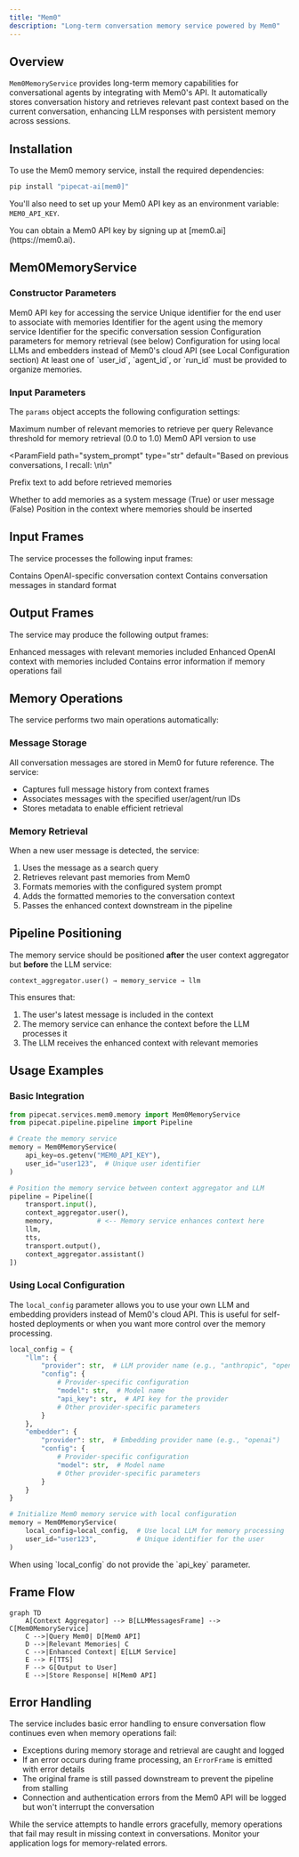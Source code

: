 ```yaml
---
title: "Mem0"
description: "Long-term conversation memory service powered by Mem0"
---
```


## Overview

`Mem0MemoryService` provides long-term memory capabilities for conversational agents by integrating with Mem0's API. It automatically stores conversation history and retrieves relevant past context based on the current conversation, enhancing LLM responses with persistent memory across sessions.

## Installation

To use the Mem0 memory service, install the required dependencies:

```bash
pip install "pipecat-ai[mem0]"
```

You'll also need to set up your Mem0 API key as an environment variable: `MEM0_API_KEY`.

<Tip>
  You can obtain a Mem0 API key by signing up at [mem0.ai](https://mem0.ai).
</Tip>

## Mem0MemoryService

### Constructor Parameters

<ParamField path="api_key" type="str" required>
  Mem0 API key for accessing the service
</ParamField>

<ParamField path="user_id" type="str" optional>
  Unique identifier for the end user to associate with memories
</ParamField>

<ParamField path="agent_id" type="str" optional>
  Identifier for the agent using the memory service
</ParamField>

<ParamField path="run_id" type="str" optional>
  Identifier for the specific conversation session
</ParamField>

<ParamField path="params" type="InputParams" optional>
  Configuration parameters for memory retrieval (see below)
</ParamField>

<ParamField path="local_config" type="dict" optional>
  Configuration for using local LLMs and embedders instead of Mem0's cloud API (see Local Configuration section)
</ParamField>

<Tip>
  At least one of `user_id`, `agent_id`, or `run_id` must be provided to
  organize memories.
</Tip>

### Input Parameters

The `params` object accepts the following configuration settings:

<ParamField path="search_limit" type="int" default="10">
  Maximum number of relevant memories to retrieve per query
</ParamField>

<ParamField path="search_threshold" type="float" default="0.1">
  Relevance threshold for memory retrieval (0.0 to 1.0)
</ParamField>

<ParamField path="api_version" type="str" default="v2">
  Mem0 API version to use
</ParamField>

<ParamField
  path="system_prompt"
  type="str"
  default="Based on previous conversations, I recall: \n\n"
>
  Prefix text to add before retrieved memories
</ParamField>

<ParamField path="add_as_system_message" type="bool" default="True">
  Whether to add memories as a system message (True) or user message (False)
</ParamField>

<ParamField path="position" type="int" default="1">
  Position in the context where memories should be inserted
</ParamField>

## Input Frames

The service processes the following input frames:

<ParamField path="OpenAILLMContextFrame" type="Frame">
  Contains OpenAI-specific conversation context
</ParamField>

<ParamField path="LLMMessagesFrame" type="Frame">
  Contains conversation messages in standard format
</ParamField>

## Output Frames

The service may produce the following output frames:

<ParamField path="LLMMessagesFrame" type="Frame">
  Enhanced messages with relevant memories included
</ParamField>

<ParamField path="OpenAILLMContextFrame" type="Frame">
  Enhanced OpenAI context with memories included
</ParamField>

<ParamField path="ErrorFrame" type="Frame">
  Contains error information if memory operations fail
</ParamField>

## Memory Operations

The service performs two main operations automatically:

### Message Storage

All conversation messages are stored in Mem0 for future reference. The service:

- Captures full message history from context frames
- Associates messages with the specified user/agent/run IDs
- Stores metadata to enable efficient retrieval

### Memory Retrieval

When a new user message is detected, the service:

1. Uses the message as a search query
2. Retrieves relevant past memories from Mem0
3. Formats memories with the configured system prompt
4. Adds the formatted memories to the conversation context
5. Passes the enhanced context downstream in the pipeline

## Pipeline Positioning

The memory service should be positioned **after** the user context aggregator but **before** the LLM service:

```
context_aggregator.user() → memory_service → llm
```

This ensures that:

1. The user's latest message is included in the context
2. The memory service can enhance the context before the LLM processes it
3. The LLM receives the enhanced context with relevant memories

## Usage Examples

### Basic Integration

```python
from pipecat.services.mem0.memory import Mem0MemoryService
from pipecat.pipeline.pipeline import Pipeline

# Create the memory service
memory = Mem0MemoryService(
    api_key=os.getenv("MEM0_API_KEY"),
    user_id="user123",  # Unique user identifier
)

# Position the memory service between context aggregator and LLM
pipeline = Pipeline([
    transport.input(),
    context_aggregator.user(),
    memory,           # <-- Memory service enhances context here
    llm,
    tts,
    transport.output(),
    context_aggregator.assistant()
])
```

### Using Local Configuration

The `local_config` parameter allows you to use your own LLM and embedding providers instead of Mem0's cloud API. This is useful for self-hosted deployments or when you want more control over the memory processing.

```python
local_config = {
    "llm": {
        "provider": str,  # LLM provider name (e.g., "anthropic", "openai")
        "config": {
            # Provider-specific configuration
            "model": str,  # Model name
            "api_key": str,  # API key for the provider
            # Other provider-specific parameters
        }
    },
    "embedder": {
        "provider": str,  # Embedding provider name (e.g., "openai")
        "config": {
            # Provider-specific configuration
            "model": str,  # Model name
            # Other provider-specific parameters
        }
    }
}

# Initialize Mem0 memory service with local configuration
memory = Mem0MemoryService(
    local_config=local_config,  # Use local LLM for memory processing
    user_id="user123",          # Unique identifier for the user
)
```

<Warning>
  When using `local_config` do not provide the `api_key` parameter.
</Warning>

## Frame Flow

```mermaid
graph TD
    A[Context Aggregator] --> B[LLMMessagesFrame] --> C[Mem0MemoryService]
    C -->|Query Mem0| D[Mem0 API]
    D -->|Relevant Memories| C
    C -->|Enhanced Context| E[LLM Service]
    E --> F[TTS]
    F --> G[Output to User]
    E -->|Store Response| H[Mem0 API]
```

## Error Handling

The service includes basic error handling to ensure conversation flow continues even when memory operations fail:

- Exceptions during memory storage and retrieval are caught and logged
- If an error occurs during frame processing, an `ErrorFrame` is emitted with error details
- The original frame is still passed downstream to prevent the pipeline from stalling
- Connection and authentication errors from the Mem0 API will be logged but won't interrupt the conversation

<Warning>
  While the service attempts to handle errors gracefully, memory operations that
  fail may result in missing context in conversations. Monitor your application
  logs for memory-related errors.
</Warning>
